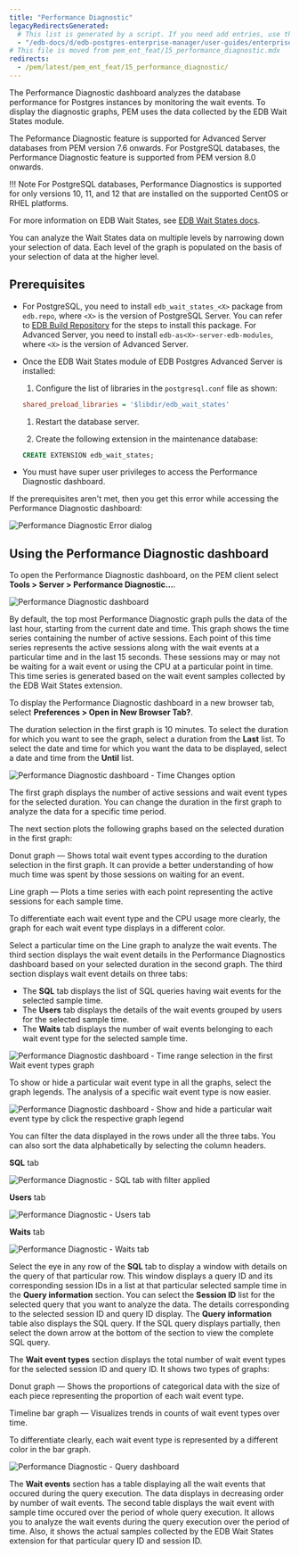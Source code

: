```yaml
---
title: "Performance Diagnostic"
legacyRedirectsGenerated:
  # This list is generated by a script. If you need add entries, use the `legacyRedirects` key.
  - "/edb-docs/d/edb-postgres-enterprise-manager/user-guides/enterprise-features-guide/8.0/performance_diagnostic.html"
# This file is moved from pem_ent_feat/15_performance_diagnostic.mdx
redirects:
  - /pem/latest/pem_ent_feat/15_performance_diagnostic/
---
```


The Performance Diagnostic dashboard analyzes the database performance for Postgres instances by monitoring the wait events. To display the diagnostic graphs, PEM uses the data collected by the EDB Wait States module.

The Peformance Diagnostic feature is supported for Advanced Server databases from PEM version 7.6 onwards. For PostgreSQL databases, the Performance Diagnostic feature is supported from PEM version 8.0 onwards.

!!! Note
    For PostgreSQL databases, Performance Diagnostics is supported for only versions 10, 11, and 12 that are installed on the supported CentOS or RHEL platforms.

For more information on EDB Wait States, see [EDB Wait States docs](/epas/latest/epas_guide/13_performance_analysis_and_tuning/#edb-wait-states).

You can analyze the Wait States data on multiple levels by narrowing down your selection of data. Each level of the graph is populated on the basis of your selection of data at the higher level.

## Prerequisites

- For PostgreSQL, you need to install `edb_wait_states_<X>` package from `edb.repo`, where `<X>` is the version of PostgreSQL Server. You can refer to [EDB Build Repository](https://repos.enterprisedb.com/) for the steps to install this package. For Advanced Server, you need to install `edb-as<X>-server-edb-modules`, where `<X>` is the version of Advanced Server.

- Once the EDB Wait States module of EDB Postgres Advanced Server is installed:
   1. Configure the list of libraries in the `postgresql.conf` file as shown:

   ```ini
   shared_preload_libraries = '$libdir/edb_wait_states'
   ```

   1. Restart the database server. 
   
   1. Create the following extension in the maintenance database:

   ```sql
   CREATE EXTENSION edb_wait_states;
   ```

-   You must have super user privileges to access the Performance Diagnostic dashboard.

If the prerequisites aren't met, then you get this error while accessing the Performance Diagnostic dashboard:

![Performance Diagnostic Error dialog](../images/performance_diagnostic_error.png)

## Using the Performance Diagnostic dashboard

To open the Performance Diagnostic dashboard, on the PEM client select **Tools > Server > Performance Diagnostic...**.

![Performance Diagnostic dashboard](../images/performance_diagnostic_intro.png)

By default, the top most Performance Diagnostic graph pulls the data of the last hour, starting from the current date and time. This graph shows the time series containing the number of active sessions. Each point of this time series represents the active sessions along with the wait events at a particular time and in the last 15 seconds. These sessions may or may not be waiting for a wait event or using the CPU at a particular point in time. This time series is generated based on the wait event samples collected by the EDB Wait States extension.

To display the Performance Diagnostic dashboard in a new browser tab, select **Preferences > Open in New Browser Tab?**.

The duration selection in the first graph is 10 minutes. To select the duration for which you want to see the graph, select a duration from the **Last** list. To select the date and time for which you want the data to be displayed, select a date and time from the **Until** list.

![Performance Diagnostic dashboard - Time Changes option](../images/performance_diagnostic_datetime_selection.png)

The first graph displays the number of active sessions and wait event types for the selected duration. You can change the duration in the first graph to analyze the data for a specific time period.

The next section plots the following graphs based on the selected duration in the first graph:

Donut graph &mdash; Shows total wait event types according to the duration selection in the first graph. It can provide a better understanding of how much time was spent by those sessions on waiting for an event.
   
Line graph &mdash; Plots a time series with each point representing the active sessions for each sample time.

To differentiate each wait event type and the CPU usage more clearly, the graph for each wait event type displays in a different color.

Select a particular time on the Line graph to analyze the wait events. The third section displays the wait event details in the Performance Diagnostics dashboard based on your selected duration in the second graph. The third section displays wait event details on three tabs:

-   The **SQL** tab displays the list of SQL queries having wait events for the selected sample time.
-   The **Users** tab displays the details of the wait events grouped by users for the selected sample time.
-   The **Waits** tab displays the number of wait events belonging to each wait event type for the selected sample time.

![Performance Diagnostic dashboard - Time range selection in the first Wait event types graph](../images/performance_diagnostic_timeseries_selection.png)

To show or hide a particular wait event type in all the graphs, select the graph legends. The analysis of a specific wait event type is now easier.

![Performance Diagnostic dashboard - Show and hide a particular wait event type by click the respective graph legend](../images/performance_diagnostic_chart_legends.png)

You can filter the data displayed in the rows under all the three tabs. You can also sort the data alphabetically by selecting the column headers.

**SQL** tab

![Performance Diagnostic - SQL tab with filter applied](../images/performance_diagnostic_table_filter.png)

**Users** tab

![Performance Diagnostic - Users tab](../images/performance_diagnostic_users_table.png)

**Waits** tab

![Performance Diagnostic - Waits tab](../images/performance_diagnostic_wait_events.png)

Select the eye in any row of the **SQL** tab to display a window with details on the query of that particular row. This window displays a query ID and its corresponding session IDs in a list at that particular selected sample time in the **Query information** section. You can select the **Session ID** list for the selected query that you want to analyze the data. The details corresponding to the selected session ID and query ID display. The **Query information** table also displays the SQL query. If the SQL query displays partially, then select the down arrow at the bottom of the section to view the complete SQL query.

The **Wait event types** section displays the total number of wait event types for the selected session ID and query ID. It shows two types of graphs:

Donut graph &mdash; Shows the proportions of categorical data with the size of each piece representing the proportion of each wait event type.

Timeline bar graph &mdash; Visualizes trends in counts of wait event types over time.

To differentiate clearly, each wait event type is represented by a different color in the bar graph.

![Performance Diagnostic - Query dashboard](../images/performance_diagnostic_query_dashboard.png)

The **Wait events** section has a table displaying all the wait events that occured during the query execution. The data displays in decreasing order by number of wait events. The second table displays the wait event with sample time occured over the period of whole query execution. It allows you to analyze the wait events during the query execution over the period of time. Also, it shows the actual samples collected by the EDB Wait States extension for that particular query ID and session ID.
